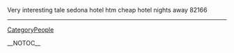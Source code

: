 Very interesting tale sedona hotel htm cheap hotel nights away  82166
----
[[CategoryPeople]]

__NOTOC__
